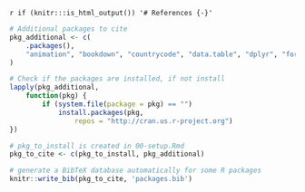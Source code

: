 `r if (knitr:::is_html_output()) '# References {-}'`

```r
# Additional packages to cite
pkg_additional <- c(
    .packages(),
    "animation", "bookdown", "countrycode", "data.table", "dplyr", "formatR", "ggplot2", "here", "htmlwidgets", "httr", "IRkernel", "jsonlite", "magick", "markdown", "packrat", "pacman", "pdftools", "RCurl", "rvest", "shiny", "stargazer", "styler", "survival", "tibble", "tidyr", "tinytex", "XML"
)

# Check if the packages are installed, if not install
lapply(pkg_additional,
    function(pkg) {
        if (system.file(package = pkg) == "")
            install.packages(pkg,
                repos = "http://cran.us.r-project.org")
})

# pkg_to_install is created in 00-setup.Rmd
pkg_to_cite <- c(pkg_to_install, pkg_additional)

# generate a BibTeX database automatically for some R packages
knitr::write_bib(pkg_to_cite, 'packages.bib')
```
